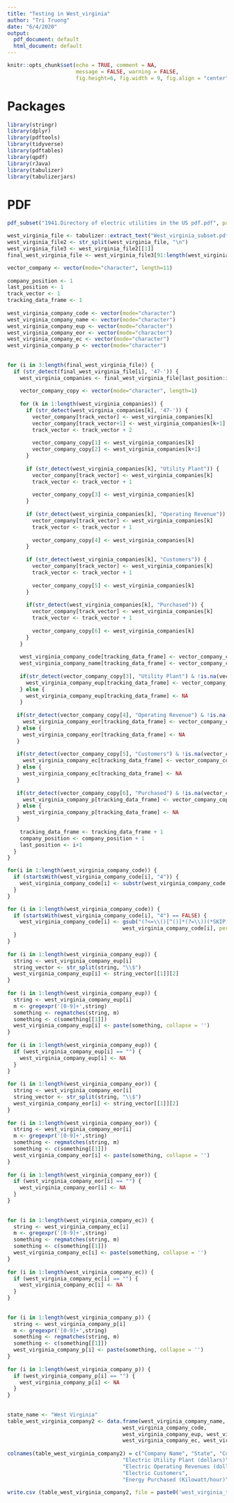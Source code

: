```yaml
---        
title: "Testing in West_virginia"        
author: "Tri Truong"        
date: "6/4/2020"        
output:         
  pdf_document: default        
  html_document: default        
---        
```

         
```r
knitr::opts_chunk$set(echo = TRUE, comment = NA,         
                      message = FALSE, warning = FALSE,        
                      fig.height=6, fig.width = 9, fig.align = "center")        
```        
         
# Packages        
         
```r
library(stringr)        
library(dplyr)        
library(pdftools)        
library(tidyverse)        
library(pdftables)        
library(qpdf)        
library(rJava)        
library(tabulizer)        
library(tabulizerjars)        
```        
         
# PDF        
         
```r
pdf_subset("1941.Directory of electric utilities in the US pdf.pdf", page= 930:943, output= "West_virginia_subset.pdf")        
```        
         
         
```r
west_virginia_file <- tabulizer::extract_text("West_virginia_subset.pdf")        
west_virginia_file2 <- str_split(west_virginia_file, "\n")        
west_virginia_file3 <- west_virginia_file2[[1]]        
final_west_virginia_file <- west_virginia_file3[91:length(west_virginia_file3)]        
```        
     
     
   
         
```r
vector_company <- vector(mode="character", length=11)        
         
company_position <- 1        
last_position <- 1        
track_vector <- 1        
tracking_data_frame <- 1        
         
west_virginia_company_code <- vector(mode="character")        
west_virginia_company_name <- vector(mode="character")        
west_virginia_company_eup <- vector(mode="character")        
west_virginia_company_eor <- vector(mode="character")        
west_virginia_company_ec <- vector(mode="character")        
west_virginia_company_p <- vector(mode="character")        
         
         
for (i in 3:length(final_west_virginia_file)) {        
  if (str_detect(final_west_virginia_file[i], '47-')) {        
    west_virginia_companies <- final_west_virginia_file[last_position:i-1]        
            
    vector_company_copy <- vector(mode="character", length=1)        
            
    for (k in 1:length(west_virginia_companies)) {        
      if (str_detect(west_virginia_companies[k], '47-')) {        
        vector_company[track_vector] <- west_virginia_companies[k]        
        vector_company[track_vector+1] <- west_virginia_companies[k+1]        
        track_vector <- track_vector + 2        
                
        vector_company_copy[1] <- west_virginia_companies[k]        
        vector_company_copy[2] <- west_virginia_companies[k+1]        
      }        
              
      if (str_detect(west_virginia_companies[k], "Utility Plant")) {        
        vector_company[track_vector] <- west_virginia_companies[k]        
        track_vector <- track_vector + 1        
                
        vector_company_copy[3] <- west_virginia_companies[k]        
      }        
              
      if (str_detect(west_virginia_companies[k], "Operating Revenue")) {        
        vector_company[track_vector] <- west_virginia_companies[k]        
        track_vector <- track_vector + 1        
                
        vector_company_copy[4] <- west_virginia_companies[k]        
      }        
              
      if (str_detect(west_virginia_companies[k], "Customers")) {        
        vector_company[track_vector] <- west_virginia_companies[k]        
        track_vector <- track_vector + 1        
                
        vector_company_copy[5] <- west_virginia_companies[k]        
      }        
              
      if(str_detect(west_virginia_companies[k], "Purchased")) {        
        vector_company[track_vector] <- west_virginia_companies[k]        
        track_vector <- track_vector + 1        
                
        vector_company_copy[6] <- west_virginia_companies[k]        
      }        
    }        
           
    west_virginia_company_code[tracking_data_frame] <- vector_company_copy[1]        
    west_virginia_company_name[tracking_data_frame] <- vector_company_copy[2]        
            
    if(str_detect(vector_company_copy[3], "Utility Plant") & !is.na(vector_company_copy[3])) {        
      west_virginia_company_eup[tracking_data_frame] <- vector_company_copy[3]        
    } else {        
      west_virginia_company_eup[tracking_data_frame] <- NA        
    }        
            
   if(str_detect(vector_company_copy[4], "Operating Revenue") & !is.na(vector_company_copy[4])) {        
     west_virginia_company_eor[tracking_data_frame] <- vector_company_copy[4]        
   } else {        
     west_virginia_company_eor[tracking_data_frame] <- NA        
   }        
         
   if(str_detect(vector_company_copy[5], "Customers") & !is.na(vector_company_copy[5])) {        
     west_virginia_company_ec[tracking_data_frame] <- vector_company_copy[5]        
   } else {        
     west_virginia_company_ec[tracking_data_frame] <- NA        
   }        
         
   if(str_detect(vector_company_copy[6], "Purchased") & !is.na(vector_company_copy[6])) {        
     west_virginia_company_p[tracking_data_frame] <- vector_company_copy[6]        
   } else {        
     west_virginia_company_p[tracking_data_frame] <- NA        
   }        
         
    tracking_data_frame <- tracking_data_frame + 1        
    company_position <- company_position + 1        
    last_position <- i+1        
  }        
}        
```        
         
```r
for(i in 1:length(west_virginia_company_code)) {  
  if (startsWith(west_virginia_company_code[i], "4")) {  
    west_virginia_company_code[i] <- substr(west_virginia_company_code[i], 1, 7)  
  }  
}  
```  
         
         
```r
for (i in 1:length(west_virginia_company_code)) {        
  if (startsWith(west_virginia_company_code[i], "4") == FALSE) {        
    west_virginia_company_code[i] <- gsub("(?<=\\()[^()]*(?=\\))(*SKIP)(*F)|.", "",         
                                     west_virginia_company_code[i], perl=T)        
  }        
}        
         
for (i in 1:length(west_virginia_company_eup)) {        
  string <- west_virginia_company_eup[i]        
  string_vector <- str_split(string, "\\$")        
  west_virginia_company_eup[i] <- string_vector[[1]][2]        
}        
         
for (i in 1:length(west_virginia_company_eup)) {        
  string <- west_virginia_company_eup[i]        
  m <- gregexpr('[0-9]+',string)        
  something <- regmatches(string, m)        
  something <- c(something[[1]])        
  west_virginia_company_eup[i] <- paste(something, collapse = '')        
}        
         
for (i in 1:length(west_virginia_company_eup)) {        
  if (west_virginia_company_eup[i] == "") {        
    west_virginia_company_eup[i] <- NA        
  }        
}        
         
for (i in 1:length(west_virginia_company_eor)) {        
  string <- west_virginia_company_eor[i]        
  string_vector <- str_split(string, "\\$")        
  west_virginia_company_eor[i] <- string_vector[[1]][2]        
}        
         
for (i in 1:length(west_virginia_company_eor)) {        
  string <- west_virginia_company_eor[i]        
  m <- gregexpr('[0-9]+',string)        
  something <- regmatches(string, m)        
  something <- c(something[[1]])        
  west_virginia_company_eor[i] <- paste(something, collapse = '')        
}        
         
for (i in 1:length(west_virginia_company_eor)) {        
  if (west_virginia_company_eor[i] == "") {        
    west_virginia_company_eor[i] <- NA        
  }        
}        
         
         
for (i in 1:length(west_virginia_company_ec)) {        
  string <- west_virginia_company_ec[i]        
  m <- gregexpr('[0-9]+',string)        
  something <- regmatches(string, m)        
  something <- c(something[[1]])        
  west_virginia_company_ec[i] <- paste(something, collapse = '')        
}        
         
for (i in 1:length(west_virginia_company_ec)) {        
  if (west_virginia_company_ec[i] == "") {        
    west_virginia_company_ec[i] <- NA        
  }        
}        
         
         
for (i in 1:length(west_virginia_company_p)) {        
  string <- west_virginia_company_p[i]        
  m <- gregexpr('[0-9]+',string)        
  something <- regmatches(string, m)        
  something <- c(something[[1]])        
  west_virginia_company_p[i] <- paste(something, collapse = '')        
}        
         
for (i in 1:length(west_virginia_company_p)) {        
  if (west_virginia_company_p[i] == "") {        
    west_virginia_company_p[i] <- NA        
  }        
}        
         
         
state_name <- "West Virginia"        
table_west_virginia_company2 <- data.frame(west_virginia_company_name, state_name,         
                                     west_virginia_company_code,         
                                     west_virginia_company_eup, west_virginia_company_eor,        
                                     west_virginia_company_ec, west_virginia_company_p)        
         
colnames(table_west_virginia_company2) = c("Company Name", "State", "Company Code",         
                                     "Electric Utility Plant (dollars)",         
                                     "Electric Operating Revenues (dollars)",        
                                     "Electric Customers",         
                                     "Energy Purchased (Kilowatt/hour)")        
         
write.csv (table_west_virginia_company2, file = paste0('west_virginia_table_company_1941', '.csv'))        
```        
 
 
